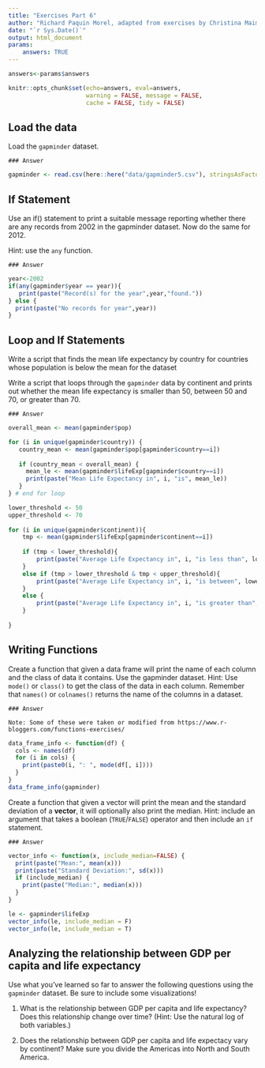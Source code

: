 ```yaml
---
title: "Exercises Part 6"
author: "Richard Paquin Morel, adapted from exercises by Christina Maimone"
date: "`r Sys.Date()`"
output: html_document
params:
    answers: TRUE
---
```



```r
answers<-params$answers
```

```r
knitr::opts_chunk$set(echo=answers, eval=answers,
                      warning = FALSE, message = FALSE,
                      cache = FALSE, tidy = FALSE)
```

## Load the data

Load the `gapminder` dataset.

```asis
### Answer
```

```r
gapminder <- read.csv(here::here("data/gapminder5.csv"), stringsAsFactors=FALSE)
```


## If Statement

Use an if() statement to print a suitable message reporting whether there are any records from 2002 in the gapminder dataset. Now do the same for 2012.

Hint: use the `any` function.

```asis
### Answer
```

```r
year<-2002
if(any(gapminder$year == year)){
   print(paste("Record(s) for the year",year,"found."))
} else {
  print(paste("No records for year",year))
}
```


## Loop and If Statements

Write a script that finds the mean life expectancy by country for countries whose population is below the mean for the dataset

Write a script that loops through the `gapminder` data by continent and prints out whether the mean life expectancy is smaller than 50, between 50 and 70, or greater than 70.

```asis
### Answer
```

```r
overall_mean <- mean(gapminder$pop)

for (i in unique(gapminder$country)) {
   country_mean <- mean(gapminder$pop[gapminder$country==i])
   
   if (country_mean < overall_mean) {
     mean_le <- mean(gapminder$lifeExp[gapminder$country==i])
     print(paste("Mean Life Expectancy in", i, "is", mean_le))
   } 
} # end for loop
```

```r
lower_threshold <- 50
upper_threshold <- 70
 
for (i in unique(gapminder$continent)){
    tmp <- mean(gapminder$lifeExp[gapminder$continent==i])
    
    if (tmp < lower_threshold){
        print(paste("Average Life Expectancy in", i, "is less than", lower_threshold))
    }
    else if (tmp > lower_threshold & tmp < upper_threshold){
        print(paste("Average Life Expectancy in", i, "is between", lower_threshold, "and", upper_threshold))
    }
    else {
        print(paste("Average Life Expectancy in", i, "is greater than", upper_threshold))
    }
   
}
```


## Writing Functions

Create a function that given a data frame will print the name of each column and the class of data it contains. Use the gapminder dataset.  Hint: Use `mode()` or `class()` to get the class of the data in each column. Remember that `names()` or `colnames()` returns the name of the columns in a dataset.

```asis
### Answer

Note: Some of these were taken or modified from https://www.r-bloggers.com/functions-exercises/
```

```r
data_frame_info <- function(df) {
  cols <- names(df)
  for (i in cols) {
    print(paste0(i, ": ", mode(df[, i])))
  }
}
data_frame_info(gapminder)
```

Create a function that given a vector will print the mean and the standard deviation of a **vector**, it will optionally also print the median. Hint: include an argument that takes a boolean (`TRUE`/`FALSE`) operator and then include an `if` statement.

```asis
### Answer

```

```r
vector_info <- function(x, include_median=FALSE) {
  print(paste("Mean:", mean(x)))
  print(paste("Standard Deviation:", sd(x)))
  if (include_median) {
    print(paste("Median:", median(x)))
  }
}

le <- gapminder$lifeExp
vector_info(le, include_median = F)
vector_info(le, include_median = T)
```

## Analyzing the relationship between GDP per capita and life expectancy

Use what you've learned so far to answer the following questions using the `gapminder` dataset. Be sure to include some visualizations!

1. What is the relationship between GDP per capita and life expectancy? Does this relationship change over time? (Hint: Use the natural log of both variables.)

2. Does the relationship between GDP per capita and life expectacy vary by continent? Make sure you divide the Americas into North and South America.
